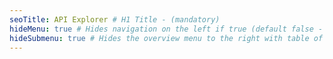 ---
seoTitle: API Explorer # H1 Title - (mandatory)
hideMenu: true # Hides navigation on the left if true (default false - not mandatory).
hideSubmenu: true # Hides the overview menu to the right with table of contents. (not mandatory)
---

<Swagger url="./files/ldev-api-explorer.yml" />